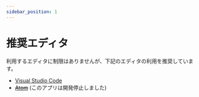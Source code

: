 ---
sidebar_position: 1
---

# 推奨エディタ

利用するエディタに制限はありませんが、下記のエディタの利用を推奨しています。

* [Visual Studio Code](/docs/env/editor/vscode)
* ~~[Atom](/docs/env/editor/atom)~~ (このアプリは開発停止しました)
